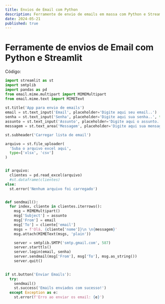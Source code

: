 ```yaml
---
title: Envios de Email com Python
description: Ferramente de envio de emails em massa com Python e Streamlit
date: 2024-05-21
published: true
---
```

 
# Ferramente de envios de Email com Python e Streamlit

Código:
```python
import streamlit as st
import smtplib
import pandas as pd
from email.mime.multipart import MIMEMultipart
from email.mime.text import MIMEText
  
st.title('App para envio de emails')
email = st.text_input('Email', placeholder='Digite aqui seu email..')
senha = st.text_input('Senha', placeholder='Digite aqui sua senha..', type='password')
assunto = st.text_input('Assunto', placeholder='Digite aqui o assunto..')
messagem = st.text_area('Messagem', placeholder='Digite aqui sua mensagem..')

st.subheader('Carregar lista de email')

arquivo = st.file_uploader(
  'Suba o arquivo excel aqui',
  type=['xlsx', 'csv']
)


if arquivo:
  clientes = pd.read_excel(arquivo)
  #st.dataframe(clientes)
else:
  st.error('Nenhum arquivo foi carregado')


def sendmail():
  for index, cliente in clientes.iterrows():
    msg = MIMEMultipart()
    msg['Subject'] = assunto
    msg['From'] = email
    msg['To'] = cliente['email']
    msgs = f'Olá, {cliente['nome']}\n \n{messagem}'
    msg.attach(MIMEText(msgs, 'plain'))

    server = smtplib.SMTP('smtp.gmail.com', 587)
    server.starttls()
    server.login(email, senha)
    server.sendmail(msg['From'], msg['To'], msg.as_string())
    server.quit()

  
if st.button('Enviar Emails'):
  try:
    sendmail()
    st.success('Emails enviados com sucesso!')
  except Exception as e:
    st.error(f'Erro ao enviar os email: {e}')
```
